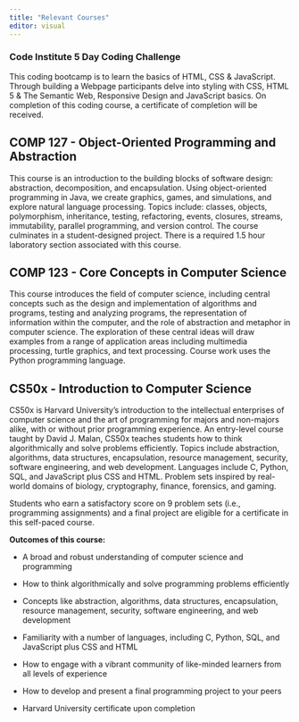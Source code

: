 ```yaml
---
title: "Relevant Courses"
editor: visual
---
```


### Code Institute 5 Day Coding Challenge

This coding bootcamp is to learn the basics of HTML, CSS & JavaScript. Through building a Webpage participants delve into styling with CSS, HTML 5 & The Semantic Web, Responsive Design and JavaScript basics. On completion of this coding course, a certificate of completion will be received.

## COMP 127 - Object-Oriented Programming and Abstraction

This course is an introduction to the building blocks of software design: abstraction, decomposition, and encapsulation. Using object-oriented programming in Java, we create graphics, games, and simulations, and explore natural language processing. Topics include: classes, objects, polymorphism, inheritance, testing, refactoring, events, closures, streams, immutability, parallel programming, and version control. The course culminates in a student-designed project. There is a required 1.5 hour laboratory section associated with this course.

## COMP 123 - Core Concepts in Computer Science

This course introduces the field of computer science, including central concepts such as the design and implementation of algorithms and programs, testing and analyzing programs, the representation of information within the computer, and the role of abstraction and metaphor in computer science. The exploration of these central ideas will draw examples from a range of application areas including multimedia processing, turtle graphics, and text processing. Course work uses the Python programming language.

## CS50x - Introduction to Computer Science

CS50x is Harvard University's introduction to the intellectual enterprises of computer science and the art of programming for majors and non-majors alike, with or without prior programming experience. An entry-level course taught by David J. Malan, CS50x teaches students how to think algorithmically and solve problems efficiently. Topics include abstraction, algorithms, data structures, encapsulation, resource management, security, software engineering, and web development. Languages include C, Python, SQL, and JavaScript plus CSS and HTML. Problem sets inspired by real-world domains of biology, cryptography, finance, forensics, and gaming.

Students who earn a satisfactory score on 9 problem sets (i.e., programming assignments) and a final project are eligible for a certificate in this self-paced course.

**Outcomes of this course:**

-   A broad and robust understanding of computer science and programming

-   How to think algorithmically and solve programming problems efficiently

-   Concepts like abstraction, algorithms, data structures, encapsulation, resource management, security, software engineering, and web development

-   Familiarity with a number of languages, including C, Python, SQL, and JavaScript plus CSS and HTML

-   How to engage with a vibrant community of like-minded learners from all levels of experience

-   How to develop and present a final programming project to your peers

-   Harvard University certificate upon completion


